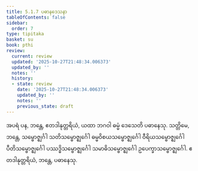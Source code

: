 ```yaml
---
title: 5.1.7 ပဓာနဒေသနာ
tableOfContents: false
sidebar:
  order: 7
type: tipitaka
basket: su
book: pthi
review:
  current: review
  updated: '2025-10-27T21:48:34.006373'
  updated_by: ''
  notes: ''
  history:
  - state: review
    date: '2025-10-27T21:48:34.006373'
    updated_by: ''
    notes: ''
    previous_state: draft
---
```



<ReviewStatus review={frontmatter.review} showDetails={true} />

<HypothesisAnnotation frontmatter={frontmatter} />

<DynamicBreadcrumb />

<Division number="151" book="pthi" e="ch" v="8" p="87">

<Paragraph number="311" book="pthi">
အပရံ ပန, ဘန္တေ, ဧတဒါနုတ္တရိယံ, ယထာ ဘဂဝါ ဓမ္မံ ဒေသေတိ ပဓာနေသု. သတ္တိမေ, ဘန္တေ, သမ္ဗောဇ္ဈင်္ဂါ သတိသမ္ဗောဇ္ဈင်္ဂေါ ဓမ္မဝိစယသမ္ဗောဇ္ဈင်္ဂေါ ဝီရိယသမ္ဗောဇ္ဈင်္ဂေါ ပီတိသမ္ဗောဇ္ဈင်္ဂေါ ပဿဒ္ဓိသမ္ဗောဇ္ဈင်္ဂေါ သမာဓိသမ္ဗောဇ္ဈင်္ဂေါ ဥပေက္ခာသမ္ဗောဇ္ဈင်္ဂေါ. ဧတဒါနုတ္တရိယံ, ဘန္တေ, ပဓာနေသု.
</Paragraph>
</Division>